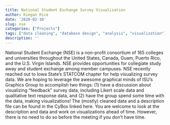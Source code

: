 ```yaml
---
title: National Student Exchange Survey Visualization
author: Kiegan Rice
date: '2020-02-10'
slug: nse
categories: ["Projects"]
tags: ["data cleaning", "database design", "analysis", "visualization"]
description: ''
---
```


National Student Exchange (NSE) is a non-profit consortium of 165 colleges and universities throughout the United States, Canada, Guam, Puerto Rico, and the U.S. Virgin Islands. NSE provides opportunities for collegiate study away and student exchange among member campuses. NSE recently reached out to Iowa State’s STATCOM chapter for help visualizing survey data. We are hoping to leverage the awesome graphical minds of ISU’s Graphics Group to accomplish two things: (1) have a discussion about visualizing “feedback” survey data, including Likert scale data and qualitative text response data, and (2) have the group spend some time with the data, making visualizations! The (mostly) cleaned data and a description file can be found in the CyBox linked here. You are welcome to look at the description and data and work on visualizations ahead of time. However, there is no need to do so before the meeting if you don’t have time.